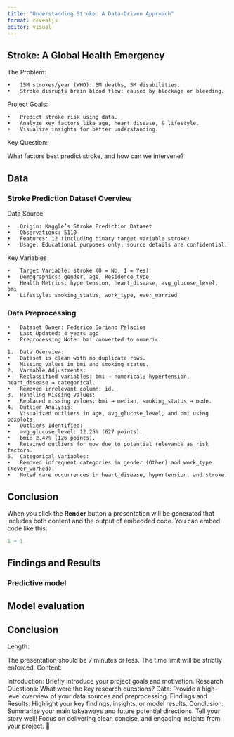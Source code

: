 ```yaml
---
title: "Understanding Stroke: A Data-Driven Approach"
format: revealjs
editor: visual
---
```


## Stroke: A Global Health Emergency

The Problem:

```   
•   15M strokes/year (WHO): 5M deaths, 5M disabilities.
•   Stroke disrupts brain blood flow: caused by blockage or bleeding.
```   

Project Goals:

```         
•   Predict stroke risk using data.
•   Analyze key factors like age, heart disease, & lifestyle.
•   Visualize insights for better understanding.
```

Key Question:

What factors best predict stroke, and how can we intervene?

## Data
### Stroke Prediction Dataset Overview

Data Source

	•	Origin: Kaggle’s Stroke Prediction Dataset
	•	Observations: 5110
	•	Features: 12 (including binary target variable stroke)
	•	Usage: Educational purposes only; source details are confidential.

Key Variables

	•	Target Variable: stroke (0 = No, 1 = Yes)
	•	Demographics: gender, age, Residence_type
	•	Health Metrics: hypertension, heart_disease, avg_glucose_level, bmi
	•	Lifestyle: smoking_status, work_type, ever_married

### Data Preprocessing

	•	Dataset Owner: Federico Soriano Palacios
	•	Last Updated: 4 years ago
	•	Preprocessing Note: bmi converted to numeric.

	1.	Data Overview:
	•	Dataset is clean with no duplicate rows.
	•	Missing values in bmi and smoking_status.
	2.	Variable Adjustments:
	•	Reclassified variables: bmi → numerical; hypertension, heart_disease → categorical.
	•	Removed irrelevant column: id.
	3.	Handling Missing Values:
	•	Replaced missing values: bmi → median, smoking_status → mode.
	4.	Outlier Analysis:
	•	Visualized outliers in age, avg_glucose_level, and bmi using boxplots.
	•	Outliers Identified:
	•	avg_glucose_level: 12.25% (627 points).
	•	bmi: 2.47% (126 points).
	•	Retained outliers for now due to potential relevance as risk factors.
	5.	Categorical Variables:
	•	Removed infrequent categories in gender (Other) and work_type (Never_worked).
	•	Noted rare occurrences in heart_disease, hypertension, and stroke.
## Conclusion

When you click the **Render** button a presentation will be generated that includes both content and the output of embedded code. You can embed code like this:

```r
1 + 1
```

## Findings and Results

### Predictive model

## Model evaluation

## Conclusion
Length:

The presentation should be 7 minutes or less. The time limit will be strictly enforced.
Content:

Introduction: Briefly introduce your project goals and motivation.
Research Questions: What were the key research questions?
Data: Provide a high-level overview of your data sources and preprocessing.
Findings and Results: Highlight your key findings, insights, or model results.
Conclusion: Summarize your main takeaways and future potential directions.
Tell your story well! Focus on delivering clear, concise, and engaging insights from your project. 🚀
